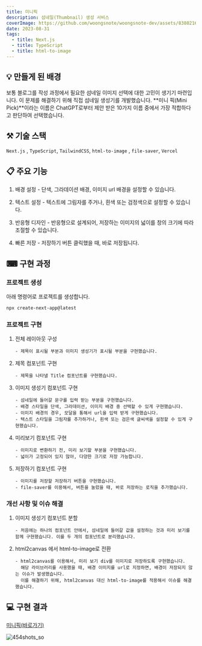 ```yaml
---
title: 미니픽
description: 섬네일(Thumbnail) 생성 서비스
coverImage: https://github.com/woongsnote/woongsnote-dev/assets/83802168/9570bd35-446a-4a13-b17b-832cc8eb277d
date: 2023-08-31
tags:
  - title: Next.js
  - title: TypeScript
  - title: html-to-image
---
```


## 💡 만들게 된 배경

보통 블로그를 작성 과정에서 필요한 섬네일 이미지 선택에 대한 고민이 생기기 마련입니다.
이 문제를 해결하기 위해 직접 섬네일 생성기를 개발했습니다.
**미니 픽(Mini Pick)**이라는 이름은 ChatGPT로부터 제안 받은 10가지 이름 중에서 가장 적합하다고 판단하여 선택했습니다.

## ⚒️ 기술 스택

`Next.js` , `TypeScript`, `TailwindCSS`, `html-to-image` , `file-saver`, `Vercel`

## 📋 주요 기능

1. 배경 설정 - 단색, 그라데이션 배경, 이미지 url 배경을 설정할 수 있습니다.

2. 텍스트 설정 - 텍스트에 그림자를 주거나, 흰색 또는 검정색으로 설정할 수 있습니다.

3. 반응형 디자인 - 반응형으로 설계되어, 저장하는 이미지의 넓이를 창의 크기에 따라 조절할 수 있습니다.

4. 빠른 저장 - 저장하기 버튼 클릭했을 때, 바로 저장됩니다.

## ⌨ 구현 과정

### 프로젝트 생성

아래 명령어로 프로젝트를 생성합니다.

```bash
npx create-next-app@latest
```

### 프로젝트 구현

1.  전체 레이아웃 구성

        - 제목이 표시될 부분과 이미지 생성기가 표시될 부분을 구현했습니다.

2.  제목 컴포넌트 구현

        - 제목을 나타낼 Title 컴포넌트를 구현했습니다.

3.  이미지 생성기 컴포넌트 구현

        - 섬네일에 들어갈 문구를 입력 받는 부분을 구현했습니다.
        - 배경 스타일을 단색, 그라데이션, 이미지 배경 중 선택할 수 있게 구현했습니다.
        - 이미지 배경의 경우, 모달을 통해서 url을 입력 받게 구현했습니다.
        - 텍스트 스타일을 그림자를 추가하거나, 흰색 또는 검은색 글씨색을 설정할 수 있게 구현했습니다.

4.  미리보기 컴포넌트 구현

        - 이미지로 변환하기 전, 미리 보기할 부분을 구현했습니다.
        - 넓이가 고정되어 있지 않아, 다양한 크기로 저장 가능합니다.

5.  저장하기 컴포넌트 구현

        - 이미지를 저장할 저장하기 버튼을 구현했습니다.
        - file-saver를 이용해서, 버튼을 눌렀을 때, 바로 저장하는 로직을 추가했습니다.

### 개선 사항 및 이슈 해결

1.  이미지 생성기 컴포넌트 분할

        - 처음에는 하나의 컴포넌트 안에서, 섬네일에 들어갈 값을 설정하는 것과 미리 보기를 함께 구현했습니다. 이를 두 개의 컴포넌트로 분리했습니다.

2.  html2canvas 에서 html-to-image로 전환


        - html2canvas를 이용해서, 미리 보기 div를 이미지로 저장하도록 구현했습니다.
          해당 라이브러리를 사용했을 때, 배경 이미지를 url로 지정하면, 배경이 저장되지 않는 이슈가 발생했습니다.
          이를 해결하기 위해, html2canvas 대신 html-to-image를 적용해서 이슈를 해결했습니다.


## 💻 구현 결과

[미니픽(바로가기)](https://mini-pick.vercel.app)

![454shots_so](https://github.com/woongsnote/woongsnote-dev/assets/83802168/70e6fbc2-96ca-43c5-ae5d-441efc0d28ee)